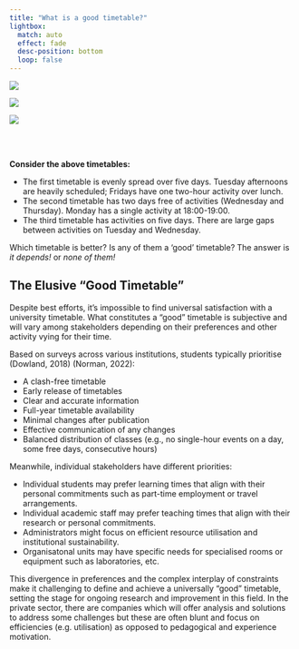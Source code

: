 ```yaml
---
title: "What is a good timetable?"
lightbox:
  match: auto
  effect: fade
  desc-position: bottom
  loop: false
---
```


![](./images/timetable-week-full.png){.gallery-image group="gallery" description="Evenly spread over 5 days.  Tuesday afternoons are heavily scheduled; Fridays have one two-hour activity over lunch."}

![](./images/timetable-week-mixed.png){.gallery-image group="gallery" description="Two days free of activity (Wednesday and Thursday).  Monday has a single activity at 18:00-19:00"}

![](./images/timetable-week-ns.png){.gallery-image group="gallery" description="Activities on five days.  There are large gaps between activities on Tuesday and Wednesday."}

<br> <br>

**Consider the above timetables:**

-   The first timetable is evenly spread over five days. Tuesday afternoons are heavily scheduled; Fridays have one two-hour activity over lunch.
-   The second timetable has two days free of activities (Wednesday and Thursday). Monday has a single activity at 18:00-19:00.
-   The third timetable has activities on five days. There are large gaps between activities on Tuesday and Wednesday.

Which timetable is better? Is any of them a 'good' timetable? The answer is *it depends!* or *none of them!*

## The Elusive "Good Timetable"

Despite best efforts, it's impossible to find universal satisfaction with a university timetable. What constitutes a "good" timetable is subjective and will vary among stakeholders depending on their preferences and other activity vying for their time.

Based on surveys across various institutions, students typically prioritise (Dowland, 2018) (Norman, 2022):

-   A clash-free timetable
-   Early release of timetables
-   Clear and accurate information
-   Full-year timetable availability
-   Minimal changes after publication
-   Effective communication of any changes
-   Balanced distribution of classes (e.g., no single-hour events on a day, some free days, consecutive hours)

Meanwhile, individual stakeholders have different priorities:

-   Individual students may prefer learning times that align with their personal commitments such as part-time employment or travel arrangements.
-   Individual academic staff may prefer teaching times that align with their research or personal commitments.
-   Administrators might focus on efficient resource utilisation and institutional sustainability.
-   Organisatonal units may have specific needs for specialised rooms or equipment such as laboratories, etc.

This divergence in preferences and the complex interplay of constraints make it challenging to define and achieve a universally "good" timetable, setting the stage for ongoing research and improvement in this field. In the private sector, there are companies which will offer analysis and solutions to address some challenges but these are often blunt and focus on efficiencies (e.g. utilisation) as opposed to pedagogical and experience motivation.